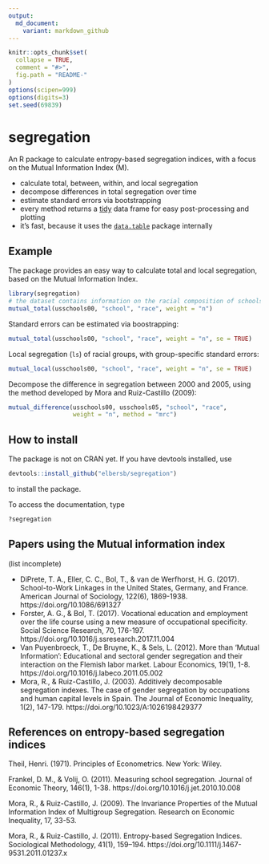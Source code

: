 ```yaml
---
output:
  md_document:
    variant: markdown_github
---
```


<!-- README.md is generated from README.Rmd. Please edit that file -->

```r
knitr::opts_chunk$set(
  collapse = TRUE,
  comment = "#>",
  fig.path = "README-"
)
options(scipen=999)
options(digits=3)
set.seed(69839)
```

# segregation

An R package to calculate entropy-based segregation indices, with a focus
on the Mutual Information Index (M).

- calculate total, between, within, and local segregation
- decompose differences in total segregation over time
- estimate standard errors via bootstrapping
- every method returns a [tidy](https://cran.r-project.org/web/packages/tidyr/vignettes/tidy-data.html) data frame for easy post-processing and plotting
- it's fast, because it uses the [`data.table`](https://github.com/Rdatatable/data.table/wiki) package internally

## Example

The package provides an easy way to calculate total and local segregation, based on the Mutual Information Index.

```r
library(segregation)
# the dataset contains information on the racial composition of schools in three U.S. states
mutual_total(usschools00, "school", "race", weight = "n")
```

Standard errors can be estimated via boostrapping:

```r
mutual_total(usschools00, "school", "race", weight = "n", se = TRUE)
```

Local segregation (`ls`) of racial groups, with group-specific standard errors:

```r
mutual_local(usschools00, "school", "race", weight = "n", se = TRUE)
```

Decompose the difference in segregation between 2000 and 2005, 
using the method developed by Mora and Ruiz-Castillo (2009):

```r
mutual_difference(usschools00, usschools05, "school", "race", 
                  weight = "n", method = "mrc")
```


## How to install

The package is not on CRAN yet. If you have devtools installed, use

```r
devtools::install_github("elbersb/segregation") 
```

to install the package.

To access the documentation, type

```r
?segregation
```

## Papers using the Mutual information index

(list incomplete)

- DiPrete, T. A., Eller, C. C., Bol, T., & van de Werfhorst, H. G. (2017). School-to-Work Linkages in the United States, Germany, and France. American Journal of Sociology, 122(6), 1869-1938. https://doi.org/10.1086/691327
- Forster, A. G., & Bol, T. (2017). Vocational education and employment over the life course using a new measure of occupational specificity. Social Science Research, 70, 176-197. https://doi.org/10.1016/j.ssresearch.2017.11.004
- Van Puyenbroeck, T., De Bruyne, K., & Sels, L. (2012). More than ‘Mutual Information’: Educational and sectoral gender segregation and their interaction on the Flemish labor market. Labour Economics, 19(1), 1-8. https://doi.org/10.1016/j.labeco.2011.05.002
- Mora, R., & Ruiz-Castillo, J. (2003). Additively decomposable segregation indexes. The case of gender segregation by occupations and human capital levels in Spain. The Journal of Economic Inequality, 1(2), 147-179. https://doi.org/10.1023/A:1026198429377

## References on entropy-based segregation indices

Theil, Henri. (1971). Principles of Econometrics. New York: Wiley.

Frankel, D. M., & Volij, O. (2011). Measuring school segregation. Journal of Economic Theory, 146(1), 1-38. https://doi.org/10.1016/j.jet.2010.10.008

Mora, R., & Ruiz-Castillo, J. (2009). The Invariance Properties of the
   Mutual Information Index of Multigroup Segregation. Research on Economic Inequality, 17, 33-53.

Mora, R., & Ruiz-Castillo, J. (2011). Entropy-based Segregation Indices. Sociological Methodology, 41(1), 159–194. https://doi.org/10.1111/j.1467-9531.2011.01237.x
